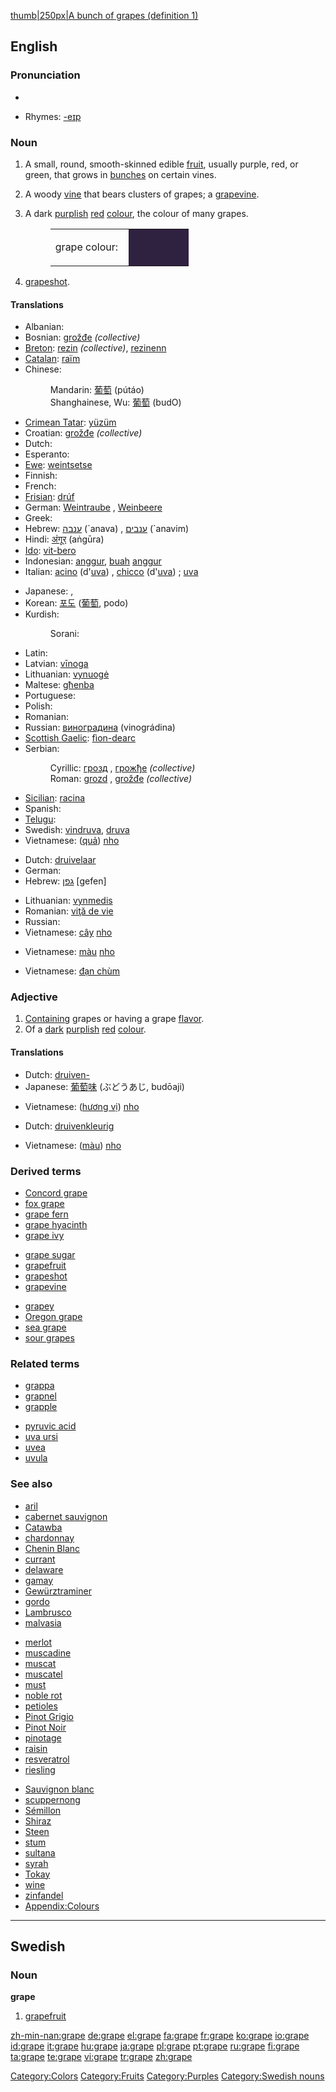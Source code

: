 {{wikipedia}}[[image:Grapes05.jpg|thumb|250px|A bunch of grapes (definition 1)]]
==English==

===Pronunciation===
*{{audio|en-us-grape.ogg|Audio (US)}}

*Rhymes: [[Rhymes:English:-eɪp|-eɪp]]

===Noun===
{{en-noun|s|-}}

# {{countable}} A small, round, smooth-skinned edible [[fruit]], usually purple, red, or green, that grows in [[bunch]]es on certain vines.
# {{countable}} A woody [[vine]] that bears clusters of grapes; a [[grapevine]].
# {{context|countable|uncountable}} A dark [[purple|purplish]] [[red]] [[colour]], the colour of many grapes.
#:<table><tr><td>grape colour: &nbsp;</td><td bgcolor="#2F2140" width="80">&nbsp; </td></tr></table>
# {{uncountable}} [[Grapeshot|grapeshot]].

====Translations====
{{trans-top|fruit}}
* Albanian: {{t-|sq|rrush|m|xs=Albanian}}
* Bosnian: [[grožđe]] {{n|p}} ''(collective)''
* [[Breton]]: [[rezin]] ''(collective)'', [[rezinenn]] {{f}}
* [[Catalan]]: [[raïm]] {{m}}
* Chinese:
*: Mandarin: [[葡萄]] (pútáo)
*: Shanghainese, Wu: [[葡萄]] (budO)
* [[Crimean Tatar]]: [[yüzüm]]
* Croatian: [[grožđe]] {{n|p}} ''(collective)''
* Dutch: {{t+|nl|druif|f}}
* Esperanto: {{t+|eo|vinbero|xs=Esperanto}}
* [[Ewe]]: [[weintsetse]]
* Finnish: {{t+|fi|viinirypäle}}
* French: {{t+|fr|raisin|m}}
* [[Frisian]]: [[drúf]]
* German: [[Weintraube]] {{f}}, [[Weinbeere]] {{f}}
* Greek: {{t+|el|σταφύλι|n|tr=stafíli|sc=Grek}}
* Hebrew: [[ענבה]] (`anava) {{f}}, [[ענבים]] (`anavim) {{p}}
* Hindi: [[अंगूर]] (aṅgūra)
* [[Ido]]: [[vit-bero]]
* Indonesian: [[anggur]], [[buah]] [[anggur]]
* Italian: [[acino]] (d'[[uva]]) {{m}}, [[chicco]] (d'[[uva]]) {{m}}; [[uva]] {{f}}
{{trans-mid}}
* Japanese: {{t+|ja|葡萄|sc=Jpan}}, {{t-|ja|ブドウ|tr=budō|sc=Jpan}}
* Korean: [[포도]] ([[葡萄]], podo)
* Kurdish: 
*: Sorani: {{t|ku|ترێ|tr=trae|sc=KUchar}}
* Latin: {{t-|la|uva}}
* Latvian: [[vīnoga]] {{f}}
* Lithuanian: [[vynuogė]] {{f}}
* Maltese: [[għenba]] {{f}}
* Portuguese: {{t+|pt|uva|f}}
* Polish: {{t+|pl|winogrono|n}}
* Romanian: {{t+|ro|strugure|m}}
* Russian: [[виноградина]] (vinográdina) {{f}}
* [[Scottish Gaelic]]: [[fìon-dearc]] {{f}}
* Serbian:
*: Cyrillic: [[грозд]] {{m}}, [[грожђе]] {{n|p}} ''(collective)''
*: Roman: [[grozd]] {{m}}, [[grožđe]] {{n|p}} ''(collective)''
* [[Sicilian]]: [[racina]] {{f}}
* Spanish: {{t+|es|uva|f}}
* [[Telugu]]: {{t|te|ద్రాక్ష|sc=Telu}}
* Swedish: [[vindruva]], [[druva]] {{c}}
* Vietnamese: ([[quả]]) [[nho]]
{{trans-bottom}}

{{trans-top|vine}}
* Dutch: [[druivelaar]] {{m}}
* German: {{t+|de|Weinrebe|f}}
* Hebrew: [[גפן]] [gefen] {{m}}
{{trans-mid}}
* Lithuanian: [[vynmedis]] {{m}}
* Romanian: [[viţă de vie]]
* Russian: {{t+|ru|виноград|m|tr=vinográd|sc=Cyrl}}
* Vietnamese: [[cây]] [[nho]]
{{trans-bottom}}

{{trans-top|colour}}
* Vietnamese: [[màu]] [[nho]]
{{trans-mid}}
{{trans-bottom}}

{{trans-top|grapeshot}}
* Vietnamese: [[đạn chùm]]
{{trans-mid}}
{{trans-bottom}}

===Adjective===
{{en-adj-more}}

# [[contain|Containing]] grapes or having a grape [[flavor]].
# Of a [[dark]] [[purplish]] [[red]] [[colour]].

====Translations====
{{trans-top|flavour}}
* Dutch: [[druiven-]]
* Japanese: [[葡萄]][[味]] (ぶどうあじ, budōaji)
{{trans-mid}}
* Vietnamese: ([[hương vị]]) [[nho]]
{{trans-bottom}}

{{trans-top|colour}}
* Dutch: [[druivenkleurig]]
{{trans-mid}}
* Vietnamese: ([[màu]]) [[nho]]
{{trans-bottom}}

===Derived terms===
{{top3}}
*[[Concord grape]]
*[[fox grape]]
*[[grape fern]]
*[[grape hyacinth]]
*[[grape ivy]]
{{mid3}}
*[[grape sugar]]
*[[grapefruit]]
*[[grapeshot]]
*[[grapevine]]
{{mid3}}
*[[grapey]]
*[[Oregon grape]]
*[[sea grape]]
*[[sour grapes]]
{{bottom}}

===Related terms===
{{top2}}
*[[grappa]]
*[[grapnel]]
*[[grapple]]
{{mid2}}
*[[pyruvic acid]]
*[[uva ursi]]
*[[uvea]]
*[[uvula]]
{{bottom}}

===See also===
{{top3}}
*[[aril]]
*[[cabernet sauvignon]]
*[[Catawba]]
*[[chardonnay]]
*[[Chenin Blanc]]
*[[currant]]
*[[delaware]]
*[[gamay]]
*[[Gewürztraminer]]
*[[gordo]]
*[[Lambrusco]]
*[[malvasia]]
{{mid3}}
*[[merlot]]
*[[muscadine]]
*[[muscat]]
*[[muscatel]]
*[[must]]
*[[noble rot]]
*[[petioles]]
*[[Pinot Grigio]]
*[[Pinot Noir]]
*[[pinotage]]
*[[raisin]]
*[[resveratrol]]
*[[riesling]]
{{mid3}}
*[[Sauvignon blanc]]
*[[scuppernong]]
*[[Sémillon]]
*[[Shiraz]]
*[[Steen]]
*[[stum]]
*[[sultana]]
*[[syrah]]
*[[Tokay]]
*[[wine]]
*[[zinfandel]]
*[[Wiktionary_Appendix:Colours|Appendix:Colours]]
{{bottom}}

[[Category:Colors]]
[[Category:Fruits]]
[[Category:Purples]]

----

==Swedish==

===Noun===
'''grape''' {{c}}

# [[grapefruit]]

[[Category:Swedish nouns]]

[[zh-min-nan:grape]]
[[de:grape]]
[[el:grape]]
[[fa:grape]]
[[fr:grape]]
[[ko:grape]]
[[io:grape]]
[[id:grape]]
[[it:grape]]
[[hu:grape]]
[[ja:grape]]
[[pl:grape]]
[[pt:grape]]
[[ru:grape]]
[[fi:grape]]
[[ta:grape]]
[[te:grape]]
[[vi:grape]]
[[tr:grape]]
[[zh:grape]]